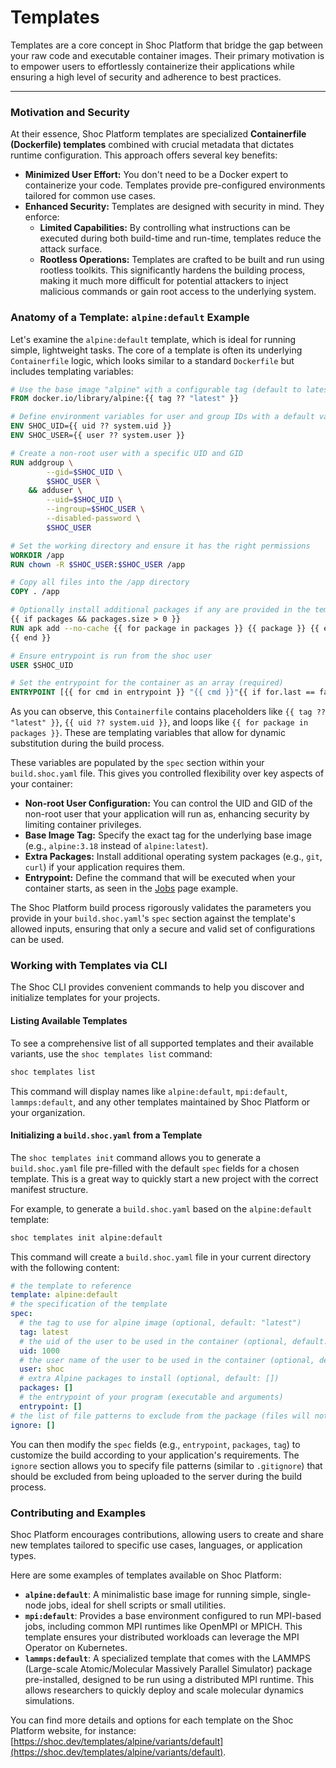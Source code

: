 # Templates

Templates are a core concept in Shoc Platform that bridge the gap between your raw code and executable container images. Their primary motivation is to empower users to effortlessly containerize their applications while ensuring a high level of security and adherence to best practices.

---

### Motivation and Security

At their essence, Shoc Platform templates are specialized **Containerfile (Dockerfile) templates** combined with crucial metadata that dictates runtime configuration. This approach offers several key benefits:

* **Minimized User Effort:** You don't need to be a Docker expert to containerize your code. Templates provide pre-configured environments tailored for common use cases.
* **Enhanced Security:** Templates are designed with security in mind. They enforce:
    * **Limited Capabilities:** By controlling what instructions can be executed during both build-time and run-time, templates reduce the attack surface.
    * **Rootless Operations:** Templates are crafted to be built and run using rootless toolkits. This significantly hardens the building process, making it much more difficult for potential attackers to inject malicious commands or gain root access to the underlying system.

### Anatomy of a Template: `alpine:default` Example

Let's examine the `alpine:default` template, which is ideal for running simple, lightweight tasks. The core of a template is often its underlying `Containerfile` logic, which looks similar to a standard `Dockerfile` but includes templating variables:

```dockerfile
# Use the base image "alpine" with a configurable tag (default to latest)
FROM docker.io/library/alpine:{{ tag ?? "latest" }}

# Define environment variables for user and group IDs with a default value for uid and user
ENV SHOC_UID={{ uid ?? system.uid }}
ENV SHOC_USER={{ user ?? system.user }}

# Create a non-root user with a specific UID and GID
RUN addgroup \
        --gid=$SHOC_UID \
        $SHOC_USER \
    && adduser \
        --uid=$SHOC_UID \
        --ingroup=$SHOC_USER \
        --disabled-password \
        $SHOC_USER

# Set the working directory and ensure it has the right permissions
WORKDIR /app
RUN chown -R $SHOC_USER:$SHOC_USER /app

# Copy all files into the /app directory
COPY . /app

# Optionally install additional packages if any are provided in the template
{{ if packages && packages.size > 0 }}
RUN apk add --no-cache {{ for package in packages }} {{ package }} {{ end }}
{{ end }}

# Ensure entrypoint is run from the shoc user
USER $SHOC_UID

# Set the entrypoint for the container as an array (required)
ENTRYPOINT [{{ for cmd in entrypoint }} "{{ cmd }}"{{ if for.last == false }}, {{ end }}{{ end }}]
```

As you can observe, this `Containerfile` contains placeholders like `{{ tag ?? "latest" }}`, `{{ uid ?? system.uid }}`, and loops like `{{ for package in packages }}`. These are templating variables that allow for dynamic substitution during the build process.

These variables are populated by the `spec` section within your `build.shoc.yaml` file. This gives you controlled flexibility over key aspects of your container:

* **Non-root User Configuration:** You can control the UID and GID of the non-root user that your application will run as, enhancing security by limiting container privileges.
* **Base Image Tag:** Specify the exact tag for the underlying base image (e.g., `alpine:3.18` instead of `alpine:latest`).
* **Extra Packages:** Install additional operating system packages (e.g., `git`, `curl`) if your application requires them.
* **Entrypoint:** Define the command that will be executed when your container starts, as seen in the [Jobs](jobs) page example.

The Shoc Platform build process rigorously validates the parameters you provide in your `build.shoc.yaml`'s `spec` section against the template's allowed inputs, ensuring that only a secure and valid set of configurations can be used.

### Working with Templates via CLI

The Shoc CLI provides convenient commands to help you discover and initialize templates for your projects.

#### Listing Available Templates

To see a comprehensive list of all supported templates and their available variants, use the `shoc templates list` command:

```bash
shoc templates list
```

This command will display names like `alpine:default`, `mpi:default`, `lammps:default`, and any other templates maintained by Shoc Platform or your organization.

#### Initializing a `build.shoc.yaml` from a Template

The `shoc templates init` command allows you to generate a `build.shoc.yaml` file pre-filled with the default `spec` fields for a chosen template. This is a great way to quickly start a new project with the correct manifest structure.

For example, to generate a `build.shoc.yaml` based on the `alpine:default` template:

```bash
shoc templates init alpine:default
```

This command will create a `build.shoc.yaml` file in your current directory with the following content:

```yaml
# the template to reference
template: alpine:default
# the specification of the template
spec:
  # the tag to use for alpine image (optional, default: "latest")
  tag: latest
  # the uid of the user to be used in the container (optional, default: "1000")
  uid: 1000
  # the user name of the user to be used in the container (optional, default: "shoc")
  user: shoc
  # extra Alpine packages to install (optional, default: [])
  packages: []
  # the entrypoint of your program (executable and arguments)
  entrypoint: []
# the list of file patterns to exclude from the package (files will not be uploaded)
ignore: []
```

You can then modify the `spec` fields (e.g., `entrypoint`, `packages`, `tag`) to customize the build according to your application's requirements. The `ignore` section allows you to specify file patterns (similar to `.gitignore`) that should be excluded from being uploaded to the server during the build process.

### Contributing and Examples

Shoc Platform encourages contributions, allowing users to create and share new templates tailored to specific use cases, languages, or application types.

Here are some examples of templates available on Shoc Platform:

* **`alpine:default`**: A minimalistic base image for running simple, single-node jobs, ideal for shell scripts or small utilities.
* **`mpi:default`**: Provides a base environment configured to run MPI-based jobs, including common MPI runtimes like OpenMPI or MPICH. This template ensures your distributed workloads can leverage the MPI Operator on Kubernetes.
* **`lammps:default`**: A specialized template that comes with the LAMMPS (Large-scale Atomic/Molecular Massively Parallel Simulator) package pre-installed, designed to be run using a distributed MPI runtime. This allows researchers to quickly deploy and scale molecular dynamics simulations.

You can find more details and options for each template on the Shoc Platform website, for instance: [https://shoc.dev/templates/alpine/variants/default](https://shoc.dev/templates/alpine/variants/default).